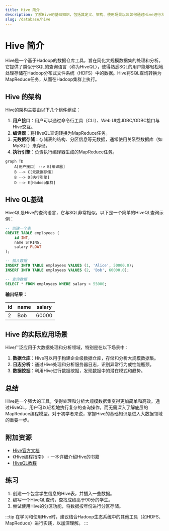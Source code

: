 ```yaml
---
title: Hive 简介
description: 了解Hive的基础知识，包括其定义、架构、使用场景以及如何通过Hive进行大数据处理。
slug: /database/hive
---
```


# Hive 简介

Hive是一个基于Hadoop的数据仓库工具，旨在简化大规模数据集的处理和分析。它提供了类似于SQL的查询语言（称为HiveQL），使得熟悉SQL的用户能够轻松地处理存储在Hadoop分布式文件系统（HDFS）中的数据。Hive将SQL查询转换为MapReduce任务，从而在Hadoop集群上执行。

## Hive 的架构

Hive的架构主要由以下几个组件组成：

1. **用户接口**：用户可以通过命令行工具（CLI）、Web UI或JDBC/ODBC接口与Hive交互。
2. **编译器**：将HiveQL查询转换为MapReduce任务。
3. **元数据存储**：存储表的结构、分区信息等元数据，通常使用关系型数据库（如MySQL）来存储。
4. **执行引擎**：负责执行编译器生成的MapReduce任务。

```mermaid
graph TD
    A[用户接口] --> B[编译器]
    B --> C[元数据存储]
    B --> D[执行引擎]
    D --> E[Hadoop集群]
```

## Hive QL基础

HiveQL是Hive的查询语言，它与SQL非常相似。以下是一个简单的HiveQL查询示例：

```sql
-- 创建一个表
CREATE TABLE employees (
    id INT,
    name STRING,
    salary FLOAT
);

-- 插入数据
INSERT INTO TABLE employees VALUES (1, 'Alice', 50000.0);
INSERT INTO TABLE employees VALUES (2, 'Bob', 60000.0);

-- 查询数据
SELECT * FROM employees WHERE salary > 55000;
```

**输出结果：**

| id | name | salary |
|----|------|--------|
| 2  | Bob  | 60000  |

## Hive 的实际应用场景

Hive广泛应用于大数据处理和分析领域，特别是在以下场景中：

1. **数据仓库**：Hive可以用于构建企业级数据仓库，存储和分析大规模数据集。
2. **日志分析**：通过Hive处理和分析服务器日志，识别异常行为或性能瓶颈。
3. **数据挖掘**：利用Hive进行数据挖掘，发现数据中的潜在模式和趋势。

## 总结

Hive是一个强大的工具，使得处理和分析大规模数据集变得更加简单和高效。通过HiveQL，用户可以轻松地执行复杂的查询操作，而无需深入了解底层的MapReduce编程模型。对于初学者来说，掌握Hive的基础知识是进入大数据领域的重要一步。

## 附加资源

- [Hive官方文档](https://hive.apache.org/)
- 《Hive编程指南》 - 一本详细介绍Hive的书籍
- [HiveQL教程](https://www.tutorialspoint.com/hive/index.htm)

## 练习

1. 创建一个包含学生信息的Hive表，并插入一些数据。
2. 编写一个HiveQL查询，查找成绩高于90分的学生。
3. 尝试使用Hive的分区功能，将数据按年份进行分区存储。

:::tip
在学习和使用Hive时，建议结合Hadoop生态系统中的其他工具（如HDFS、MapReduce）进行实践，以加深理解。
:::